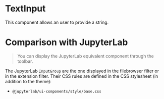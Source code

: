 
<Meta of={TextInputStories} />

# TextInput

This component allows an user to provide a string.

<Canvas of={TextInputStories.Default} />

# Comparison with JupyterLab

> You can display the JupyterLab equivalent component through the toolbar.

The JupyterLab `InputGroup` are the one displayed in the filebrowser
filter or in the extension filter. Their CSS rules
are defined in the CSS stylesheet (in addition to the theme):
- `@jupyterlab/ui-components/style/base.css`
